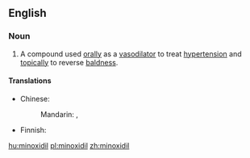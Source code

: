 ==English==

===Noun===
{{en-noun|-}}
{{wikipedia}}

# {{label|en|pharmaceutical drug}} A compound used [[orally]] as a [[vasodilator]] to treat [[hypertension]] and [[topically]] to reverse [[baldness]].

====Translations====
{{trans-top|compound}}
* Chinese: 
*: Mandarin: {{t|cmn|米諾地爾|sc=Hani}}, {{t|cmn|米诺地尔|tr=mǐnuòdì'ěr|sc=Hani}}
{{trans-mid}}
* Finnish: {{t|fi|minoksidiili}}
{{trans-bottom}}

[[hu:minoxidil]]
[[pl:minoxidil]]
[[zh:minoxidil]]
